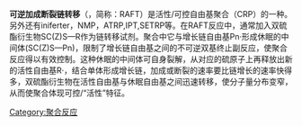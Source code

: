 {{multiple issues|
{{copyedit|time=2016-09-07T02:56:33+00:00}}
{{expert|time=2016-09-07T02:56:33+00:00}}
{{unreferenced|time=2016-09-07T02:56:33+00:00}}
}}
'''可逆加成断裂链转移'''（{{lang-en|Reversible Addition-Fragmentation Chain Transfer}}，简称：RAFT）是活性/可控自由基聚合（CRP）的一种。另外还有iniferter，NMP，ATRP,IPT,SETRP等。在RAFT反应中，通常加入双硫酯衍生物SC(Z)S—R作为链转移试剂。聚合中它与增长链自由基Pn·形成休眠的中间体(SC(Z)S—Pn)，限制了增长链自由基之间的不可逆双基终止副反应，使聚合反应得以有效控制。这种休眠的中间体可自身裂解，从对应的硫原子上再释放出新的活性自由基R·，结合单体形成增长链，加成或断裂的速率要比链增长的速率快得多，双硫酯衍生物在活性自由基与休眠自由基之间迅速转移，使分子量分布变窄，从而使聚合体现可控/“活性”特征。
{{化学小作品}}
[[Category:聚合反应|Category:聚合反应]]